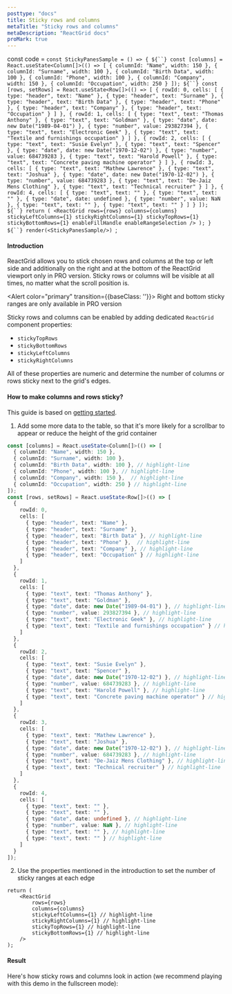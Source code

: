 ```yaml
---
posttype: "docs"
title: Sticky rows and columns
metaTitle: "Sticky rows and columns"
metaDescription: "ReactGrid docs"
proMark: true
---
```

const code = `const StickyPanesSample = () => {
  ${``}
  const [columns] = React.useState<Column[]>(() => [
    { columnId: "Name", width: 150 },
    { columnId: "Surname", width: 100 },
    { columnId: "Birth Data", width: 100 },
    { columnId: "Phone", width: 100 },
    { columnId: "Company", width: 150 },
    { columnId: "Occupation", width: 250 }
  ]);
  ${``}
  const [rows, setRows] = React.useState<Row[]>(() => [
    {
      rowId: 0,
      cells: [
        { type: "header", text: "Name" },
        { type: "header", text: "Surname" },
        { type: "header", text: "Birth Data" },
        { type: "header", text: "Phone" },
        { type: "header", text: "Company" },
        { type: "header", text: "Occupation" }
      ]
    },
    {
      rowId: 1,
      cells: [
        { type: "text", text: "Thomas Anthony" },
        { type: "text", text: "Goldman" },
        { type: "date", date: new Date("1989-04-01") },
        { type: "number", value: 293827394 },
        { type: "text", text: "Electronic Geek" },
        { type: "text", text: "Textile and furnishings occupation" }
      ]
    },
    {
      rowId: 2,
      cells: [
        { type: "text", text: "Susie Evelyn" },
        { type: "text", text: "Spencer" },
        { type: "date", date: new Date("1970-12-02") },
        { type: "number", value: 684739283 },
        { type: "text", text: "Harold Powell" },
        { type: "text", text: "Concrete paving machine operator" }
      ]
    },
    {
      rowId: 3,
      cells: [
        { type: "text", text: "Mathew Lawrence" },
        { type: "text", text: "Joshua" },
        { type: "date", date: new Date("1970-12-02") },
        { type: "number", value: 684739283 },
        { type: "text", text: "De-Jaiz Mens Clothing" },
        { type: "text", text: "Technical recruiter" }
      ]
    },
    {
      rowId: 4,
      cells: [
        { type: "text", text: "" },
        { type: "text", text: "" },
        { type: "date", date: undefined },
        { type: "number", value: NaN },
        { type: "text", text: "" },
        { type: "text", text: "" }
      ]
    }
  ]);
  ${``}
  return (
    <ReactGrid
      rows={rows}
      columns={columns}
      stickyLeftColumns={1}
      stickyRightColumns={1}
      stickyTopRows={1}
      stickyBottomRows={1}
      enableFillHandle
      enableRangeSelection
    />
  );
}
${``}
render(<StickyPanesSample/>)
`;

#### Introduction

ReactGrid allows you to stick chosen rows and columns at the top or left side and additionally on the right and at the bottom 
of the ReactGrid viewport only in PRO version. Sticky rows or columns will be visible at all times, no matter what the scroll position is.
 
<Alert color="primary" transition={{baseClass: ''}}>
	<i class="fas fa-exclamation-circle pr-3"></i>
	Right and bottom sticky ranges are only available in PRO version
</Alert>

Sticky rows and columns can be enabled by adding dedicated `ReactGrid` component properties:
- `stickyTopRows`
- `stickyBottomRows`
- `stickyLeftColumns`
- `stickyRightColumns`

All of these properties are numeric and determine the number of columns or rows sticky next to the grid's edges.

#### How to make columns and rows sticky?

This guide is based on [getting started](/docs/3.0/1-getting-started/).

1. Add some more data to the table, so that it's more likely for a scrollbar to appear
or reduce the height of the grid container

```ts
const [columns] = React.useState<Column[]>(() => [
  { columnId: "Name", width: 150 },
  { columnId: "Surname", width: 100 },
  { columnId: "Birth Data", width: 100 }, // highlight-line
  { columnId: "Phone", width: 100 }, // highlight-line
  { columnId: "Company", width: 150 },  // highlight-line
  { columnId: "Occupation", width: 250 } // highlight-line
]);
const [rows, setRows] = React.useState<Row[]>(() => [
  {
    rowId: 0,
    cells: [
      { type: "header", text: "Name" },
      { type: "header", text: "Surname" },
      { type: "header", text: "Birth Data" }, // highlight-line
      { type: "header", text: "Phone" },  // highlight-line
      { type: "header", text: "Company" }, // highlight-line
      { type: "header", text: "Occupation" } // highlight-line
    ]
  },
  {
    rowId: 1,
    cells: [
      { type: "text", text: "Thomas Anthony" },
      { type: "text", text: "Goldman" },
      { type: "date", date: new Date("1989-04-01") }, // highlight-line
      { type: "number", value: 293827394 }, // highlight-line
      { type: "text", text: "Electronic Geek" }, // highlight-line
      { type: "text", text: "Textile and furnishings occupation" } // highlight-line
    ]
  },
  {
    rowId: 2,
    cells: [
      { type: "text", text: "Susie Evelyn" },
      { type: "text", text: "Spencer" },
      { type: "date", date: new Date("1970-12-02") }, // highlight-line
      { type: "number", value: 684739283 }, // highlight-line
      { type: "text", text: "Harold Powell" }, // highlight-line
      { type: "text", text: "Concrete paving machine operator" } // highlight-line
    ]
  },
  {
    rowId: 3,
    cells: [
      { type: "text", text: "Mathew Lawrence" },
      { type: "text", text: "Joshua" },
      { type: "date", date: new Date("1970-12-02") }, // highlight-line
      { type: "number", value: 684739283 }, // highlight-line
      { type: "text", text: "De-Jaiz Mens Clothing" }, // highlight-line
      { type: "text", text: "Technical recruiter" } // highlight-line
    ]
  },
  {
    rowId: 4,
    cells: [
      { type: "text", text: "" },
      { type: "text", text: "" },
      { type: "date", date: undefined }, // highlight-line
      { type: "number", value: NaN }, // highlight-line
      { type: "text", text: "" }, // highlight-line
      { type: "text", text: "" } // highlight-line
    ]
  }
]);
```

2. Use the properties mentioned in the introduction to set the number of sticky ranges at each edge

```tsx
return (
	<ReactGrid
		rows={rows}
		columns={columns}
		stickyLeftColumns={1} // highlight-line
		stickyRightColumns={1} // highlight-line
		stickyTopRows={1} // highlight-line
		stickyBottomRows={1} // highlight-line
	/>
);
```

#### Result

Here's how sticky rows and columns look in action (we recommend playing with this demo in the fullscreen mode):

<LiveCode 
  code={code}
  title='Sticky live demo'
  noInline={true}
/> 